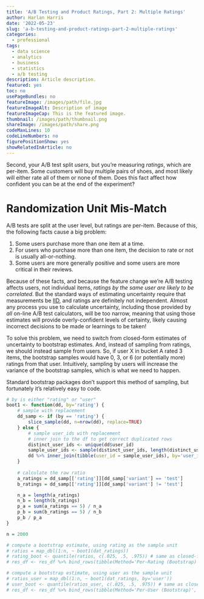 ```yaml
---
title: 'A/B Testing and Product Ratings, Part 2: Multiple Ratings'
author: Harlan Harris
date: '2022-05-23'
slug: 'a-b-testing-and-product-ratings-part-2-multiple-ratings'
categories:
  - professional
tags:
  - data science
  - analytics
  - business
  - statistics
  - a/b testing
description: Article description.
featured: yes
toc: no
usePageBundles: no
featureImage: /images/path/file.jpg
featureImageAlt: Description of image
featureImageCap: This is the featured image.
thumbnail: /images/path/thumbnail.png
shareImage: /images/path/share.png
codeMaxLines: 10
codeLineNumbers: no
figurePositionShow: yes
showRelatedInArticle: no
---
```


Second, your A/B test split *users*, but you're measuring *ratings*,
which are per-item. Some customers will buy multiple pairs of shoes, and
most likely will either rate all of them or none of them. Does this fact
affect how confident you can be at the end of the experiment?

# Randomization Unit Mis-Match

A/B tests are split at the user level, but ratings are per-item. Because of this,
the following facts cause a big problem:

1. Some users purchase more than one item at a time.
2. For users who purchase more than one item, the decision to rate
or not is usually all-or-nothing.
3. Some users are more generally positive and some users are more critical in their reviews.

Because of these facts, and because the feature change we’re A/B testing 
affects users, not individual items, _ratings by the same user are likely to be correlated_. 
But the standard ways of estimating uncertainty require that measurements
be [IID](https://en.wikipedia.org/wiki/Independent_and_identically_distributed_random_variables), and ratings are definitely not independent.
Almost any process you use to calculate uncertainty, including those provided
by _all_ on-line A/B test calculators,
will be too narrow, meaning that using those estimates will provide 
overly-confident levels of certainty, 
likely causing incorrect decisions to be made or learnings to be taken!

To solve this problem, we need to switch from closed-form estimates of uncertainty to bootstrap estimates. 
And, instead of sampling from ratings, we should instead sample from users. So, if user X in bucket A rated 3 items, 
the bootstrap samples would have 0, 3, or 6 (or potentially more) ratings from that user. Intuitively, sampling by 
users will increase the variance of the bootstrap samples, which is what we need to happen. 

Standard bootstrap packages don’t support this method of sampling, but fortunately it’s relatively easy to code. 

```r
# by is either "rating" or "user"
boot1 <- function(dd, by='rating') {
    # sample with replacement
    dd_samp <- if (by == 'rating') {
        slice_sample(dd, n=nrow(dd), replace=TRUE)
    } else {
        # sample user_ids with replacement
        # inner join to the df to get correct duplicated rows
        distinct_user_ids <- unique(dd$user_id)
        sample_user_ids <- sample(distinct_user_ids, length(distinct_user_ids), replace=TRUE)
        dd %>% inner_join(tibble(user_id = sample_user_ids), by='user_id')
    }
    
    # calculate the raw ratio
    a_ratings = dd_samp[['rating']][dd_samp['variant'] == 'test']
    b_ratings = dd_samp[['rating']][dd_samp['variant'] != 'test']

    n_a = length(a_ratings)
    n_b = length(b_ratings)
    p_a = sum(a_ratings == 5) / n_a
    p_b = sum(b_ratings == 5) / n_b
    p_b / p_a
}

n = 2000

# compute a bootstrap estimate, using rating as the sample unit
# ratios = map_dbl(1:n, ~ boot1(dat_ratings))
# rating_boot <- quantile(ratios, c(.025, .5, .975)) # same as closed-form above!
# res_df <- res_df %>% bind_rows(tibble(Method='Per-Rating (Bootstrap)', lb=rating_boot[[1]], med=rating_boot[[2]], ub=rating_boot[[3]]))

# compute a bootstrap estimate, using user as the sample unit
# ratios_user = map_dbl(1:n, ~ boot1(dat_ratings, by='user'))
# user_boot <- quantile(ratios_user, c(.025, .5, .975)) # same as closed-form above!
# res_df <- res_df %>% bind_rows(tibble(Method='Per-User (Bootstrap)', lb=user_boot[[1]], med=user_boot[[2]], ub=user_boot[[3]]))

```







